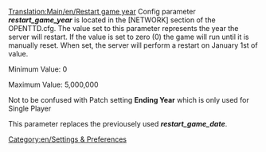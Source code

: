 [[Translation:Main/en/Restart game year]]
{{en/-}}
Config parameter '''''restart_game_year''''' is located in the [NETWORK] section of the OPENTTD.cfg.  The value set to this parameter represents the year the server will restart. If the value is set to zero (0) the game will run until it is manually reset.  When set, the server will perform a restart on January 1st of value.

Minimum Value: 0

Maximum Value: 5,000,000

Not to be confused with Patch setting '''Ending Year''' which is only used for Single Player

This parameter replaces the previousely used '''''restart_game_date'''''.

[[Category:en/Settings & Preferences]]